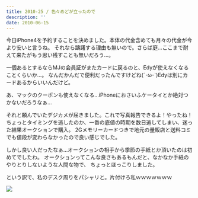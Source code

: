 ```yaml
---
title: 2010-25 / 色々めどが立ったので
description: ''
date: 2010-06-15
---
```


今日iPhone4を予約することを決めました。本体の代金含めても月々の代金が今より安いと言うね。
それなら躊躇する理由も無いので。さらば庭…ここまで耐えて来たがもう思い残すことも無いだろう…。

一個あるとするならMJの会員証がまたカードに戻るのと、Edyが使えなくなることくらいか…。
なんだかんだで便利だったんですけどね(´･ω･`)Edyは別にカードあるからいいんだけど。

あ、マックのクーポンも使えなくなる…iPhoneにおさいふケータイとか絶対つかないだろうなぁ…

それと頼んでいたデジカメが届きました。これで写真報告できるよ！やったね！
ちょっとタイミングを逃したのか、一番の底値の時期を数日逃してしまい、迷った結果オークションで購入。
2Gメモリーカードつきで地元の量販店と送料コミでも値段が変わらなかったので良い感じでした。

しかし良い人だったなぁ…オークションの相手から季節の手紙とか頂いたのは初めてでしたわ。
オークションってこんな良さもあるもんだと、なかなか手紙のやりとりしないような人間な物で、
ちょっとほっこりしました。

という訳で、私のデスク周りをパシャリと。片付けろ私ｗｗｗｗｗｗｗ

![](/img/blog/2010-25/CIMG0058.jpeg)
